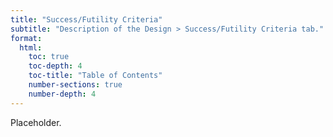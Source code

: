 ```yaml
---
title: "Success/Futility Criteria"
subtitle: "Description of the Design > Success/Futility Criteria tab."
format:
  html:
    toc: true
    toc-depth: 4
    toc-title: "Table of Contents"
    number-sections: true
    number-depth: 4
---
```



Placeholder.
